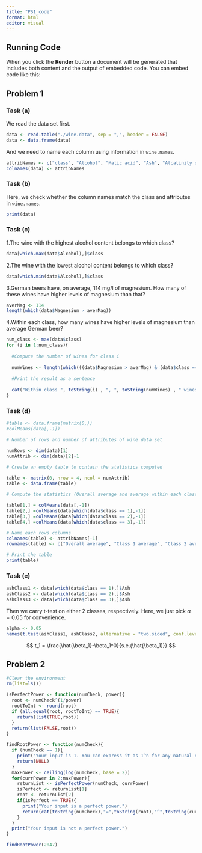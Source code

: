 ```yaml
---
title: "PS1_code"
format: html
editor: visual
---
```


## Running Code

When you click the **Render** button a document will be generated that includes both content and the output of embedded code. You can embed code like this:

## Problem 1

### Task (a)

We read the data set first.

```r
data <- read.table("./wine.data", sep = ",", header = FALSE)
data <- data.frame(data)
```

And we need to name each column using information in `wine.names`.

```r
attribNames <- c("class", "Alcohol", "Malic acid", "Ash", "Alcalinity of ash", "Magnesium", "Total phenols", "Flavanoids", "Nonflavanoid phenols", "Proanthocyanins", "Color intensity", "Hue", "OD280/OD315 of diluted wines", "Proline")
colnames(data) <- attribNames
```

### Task (b)

Here, we check whether the column names match the class and attributes in `wine.names`.

```r
print(data)
```

### Task (c)

1.The wine with the highest alcohol content belongs to which class?

```r
data[which.max(data$Alcohol),]$class
```

2.The wine with the lowest alcohol content belongs to which class?

```r
data[which.min(data$Alcohol),]$class
```

3.German beers have, on average, 114 mg/l of magnesium. How many of these wines have higher levels of magnesium than that?

```r
averMag <- 114
length(which(data$Magnesium > averMag))
```

4.Within each class, how many wines have higher levels of magnesium than average German beer?

```r
num_class <- max(data$class)
for (i in 1:num_class){
  
  #Compute the number of wines for class i
  
  numWines <- length(which(((data$Magnesium > averMag) & (data$class == i)))) 
  
  #Print the result as a sentence
  
  cat("Within class ", toString(i) , ", ", toString(numWines) , " wines have higher levels of magnesium than average German beer.\n")
}
```

### Task (d)

```r
#table <- data.frame(matrix(0,))
#colMeans(data[,-1])

# Number of rows and number of attributes of wine data set

numRows <- dim(data)[1]
numAttrib <- dim(data)[2]-1

# Create an empty table to contain the statistics computed

table <- matrix(0, nrow = 4, ncol = numAttrib)
table <- data.frame(table)

# Compute the statistics (Overall average and average within each class) and fill them in the table

table[1,] = colMeans(data[,-1])
table[2,] =colMeans(data[which(data$class == 1),-1])
table[3,] =colMeans(data[which(data$class == 2),-1])
table[4,] =colMeans(data[which(data$class == 3),-1])

# Name each rows columns
colnames(table) <- attribNames[-1]
rownames(table) <- c("Overall average", "Class 1 average", "Class 2 average", "Class 3 average")

# Print the table
print(table)
```

### Task (e)

```r
ashClass1 <- data[which(data$class == 1),]$Ash
ashClass2 <- data[which(data$class == 2),]$Ash
ashClass3 <- data[which(data$class == 3),]$Ash
```

Then we carry t-test on either 2 classes, respectively. Here, we just pick $\alpha = 0.05$ for convenience.

```r
alpha <- 0.05
names(t.test(ashClass1, ashClass2, alternative = "two.sided", conf.level = 1-alpha))
```

$$
t_1 = \frac{\hat{\beta_1}-\beta_1^0}{s.e.(\hat{\beta_1)}}
$$

## Problem 2

```r
#Clear the environment
rm(list=ls())
```


```r
isPerfectPower <- function(numCheck, power){
  root <- numCheck^(1/power)
  rootToInt <- round(root)
  if (all.equal(root, rootToInt) == TRUE){
    return(list(TRUE,root))
  }
  return(list(FALSE,root))
}
```

```r
findRootPower <- function(numCheck){
  if (numCheck == 1){
    print("Your input is 1. You can express it as 1^n for any natural number n")
    return(NULL)
  }
  maxPower <- ceiling(log(numCheck, base = 2))
  for(currPower in 2:maxPower){
    returnList <- isPerfectPower(numCheck, currPower)
    isPerfect <- returnList[1]
    root <- returnList[2]
    if(isPerfect == TRUE){
      print("Your input is a perfect power.")
      return(cat(toString(numCheck),"=",toString(root),"^",toString(currPower)))
    }
  }
  print("Your input is not a perfect power.")
}
```

```r
findRootPower(2047)
```

